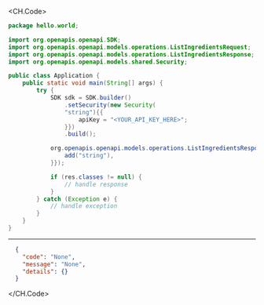 
<CH.Code>
```java ListIngredients.java
package hello.world;

import org.openapis.openapi.SDK;
import org.openapis.openapi.models.operations.ListIngredientsRequest;
import org.openapis.openapi.models.operations.ListIngredientsResponse;
import org.openapis.openapi.models.shared.Security;

public class Application {
    public static void main(String[] args) {
        try {
            SDK sdk = SDK.builder()
                .setSecurity(new Security(
                "string"){{
                    apiKey = "<YOUR_API_KEY_HERE>";
                }})
                .build();

            org.openapis.openapi.models.operations.ListIngredientsResponse res = sdk.ingredients.listIngredients(new String[]{{
                add("string"),
            }});

            if (res.classes != null) {
                // handle response
            }
        } catch (Exception e) {
            // handle exception
        }
    }
}
```
---

```json Example Response
  {
    "code": "None",
    "message": "None",
    "details": {}
  }
```
</CH.Code>

